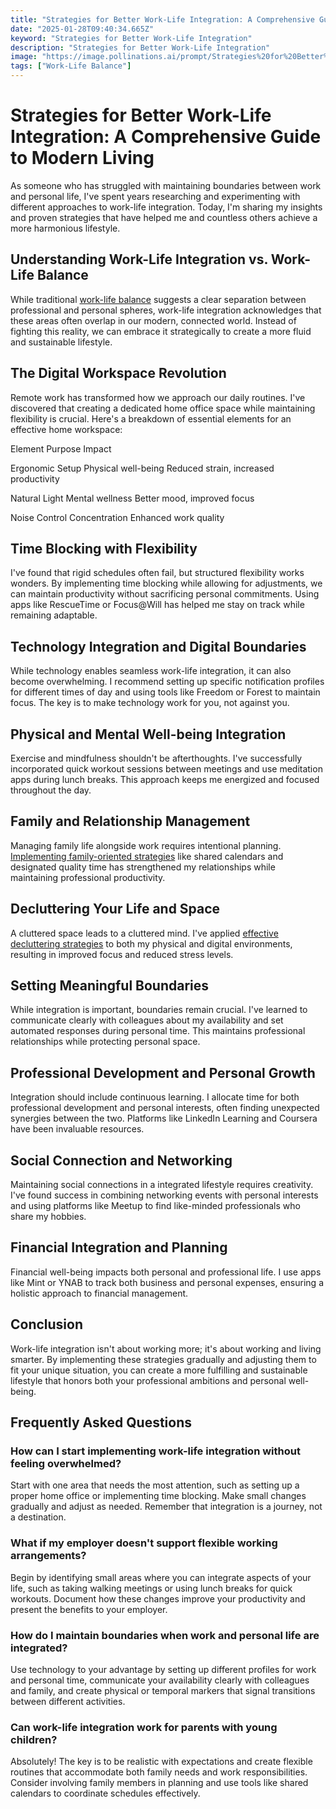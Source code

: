 ```yaml
---
title: "Strategies for Better Work-Life Integration: A Comprehensive Guide to Modern Living"
date: "2025-01-28T09:40:34.665Z"
keyword: "Strategies for Better Work-Life Integration"
description: "Strategies for Better Work-Life Integration"
image: "https://image.pollinations.ai/prompt/Strategies%20for%20Better%20Work-Life%20Integration%2C%20realistic%20photo%2C%20high%20quality%2C%204k?width=1024&height=1024&nologo=true"
tags: ["Work-Life Balance"]
---
```



# Strategies for Better Work-Life Integration: A Comprehensive Guide to Modern Living


As someone who has struggled with maintaining boundaries between work and personal life, I've spent years researching and experimenting with different approaches to work-life integration. Today, I'm sharing my insights and proven strategies that have helped me and countless others achieve a more harmonious lifestyle.



## Understanding Work-Life Integration vs. Work-Life Balance


While traditional [work-life balance](https://productivityprospect.com/blog/best-strategies-for-maintaining-work-life-balance-in-a-demanding-job/) suggests a clear separation between professional and personal spheres, work-life integration acknowledges that these areas often overlap in our modern, connected world. Instead of fighting this reality, we can embrace it strategically to create a more fluid and sustainable lifestyle.



## The Digital Workspace Revolution


Remote work has transformed how we approach our daily routines. I've discovered that creating a dedicated home office space while maintaining flexibility is crucial. Here's a breakdown of essential elements for an effective home workspace:





Element
Purpose
Impact


Ergonomic Setup
Physical well-being
Reduced strain, increased productivity


Natural Light
Mental wellness
Better mood, improved focus


Noise Control
Concentration
Enhanced work quality





## Time Blocking with Flexibility


I've found that rigid schedules often fail, but structured flexibility works wonders. By implementing time blocking while allowing for adjustments, we can maintain productivity without sacrificing personal commitments. Using apps like RescueTime or Focus@Will has helped me stay on track while remaining adaptable.



## Technology Integration and Digital Boundaries


While technology enables seamless work-life integration, it can also become overwhelming. I recommend setting up specific notification profiles for different times of day and using tools like Freedom or Forest to maintain focus. The key is to make technology work for you, not against you.



## Physical and Mental Well-being Integration


Exercise and mindfulness shouldn't be afterthoughts. I've successfully incorporated quick workout sessions between meetings and use meditation apps during lunch breaks. This approach keeps me energized and focused throughout the day.



## Family and Relationship Management


Managing family life alongside work requires intentional planning. [Implementing family-oriented strategies](https://productivityprospect.com/blog/decluttering-strategies-for-families/) like shared calendars and designated quality time has strengthened my relationships while maintaining professional productivity.



## Decluttering Your Life and Space


A cluttered space leads to a cluttered mind. I've applied [effective decluttering strategies](https://productivityprospect.com/blog/decluttering-strategies-for-collectors-and-hobbyists/) to both my physical and digital environments, resulting in improved focus and reduced stress levels.



## Setting Meaningful Boundaries


While integration is important, boundaries remain crucial. I've learned to communicate clearly with colleagues about my availability and set automated responses during personal time. This maintains professional relationships while protecting personal space.



## Professional Development and Personal Growth


Integration should include continuous learning. I allocate time for both professional development and personal interests, often finding unexpected synergies between the two. Platforms like LinkedIn Learning and Coursera have been invaluable resources.



## Social Connection and Networking


Maintaining social connections in a integrated lifestyle requires creativity. I've found success in combining networking events with personal interests and using platforms like Meetup to find like-minded professionals who share my hobbies.



## Financial Integration and Planning


Financial well-being impacts both personal and professional life. I use apps like Mint or YNAB to track both business and personal expenses, ensuring a holistic approach to financial management.



## Conclusion


Work-life integration isn't about working more; it's about working and living smarter. By implementing these strategies gradually and adjusting them to fit your unique situation, you can create a more fulfilling and sustainable lifestyle that honors both your professional ambitions and personal well-being.



## Frequently Asked Questions


### How can I start implementing work-life integration without feeling overwhelmed?

Start with one area that needs the most attention, such as setting up a proper home office or implementing time blocking. Make small changes gradually and adjust as needed. Remember that integration is a journey, not a destination.



### What if my employer doesn't support flexible working arrangements?

Begin by identifying small areas where you can integrate aspects of your life, such as taking walking meetings or using lunch breaks for quick workouts. Document how these changes improve your productivity and present the benefits to your employer.



### How do I maintain boundaries when work and personal life are integrated?

Use technology to your advantage by setting up different profiles for work and personal time, communicate your availability clearly with colleagues and family, and create physical or temporal markers that signal transitions between different activities.



### Can work-life integration work for parents with young children?

Absolutely! The key is to be realistic with expectations and create flexible routines that accommodate both family needs and work responsibilities. Consider involving family members in planning and use tools like shared calendars to coordinate schedules effectively.



